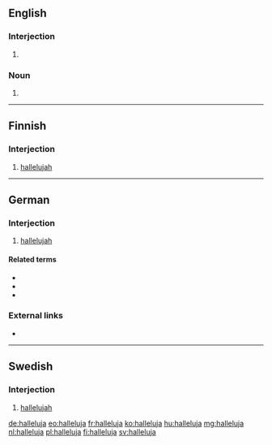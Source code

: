 {{also|Halleluja}}
==English==

===Interjection===
{{en-interj}}

# {{alternative spelling of|hallelujah|lang=en}}

===Noun===
{{en-noun}}

# {{alternative spelling of|hallelujah|lang=en}}

----

==Finnish==

===Interjection===
{{fi-int}}

# [[hallelujah]]

----

==German==

===Interjection===
{{head|de|interjection}}

# [[hallelujah]]

====Related terms====
* {{l|de|Alleluja}}
* {{l|de|Halleluja}}
* {{l|de|Hallelujah}}

===External links===
* {{R:Duden}}

----

==Swedish==

===Interjection===
{{head|sv|interjection}}

# [[hallelujah]]

[[de:halleluja]]
[[eo:halleluja]]
[[fr:halleluja]]
[[ko:halleluja]]
[[hu:halleluja]]
[[mg:halleluja]]
[[nl:halleluja]]
[[pl:halleluja]]
[[fi:halleluja]]
[[sv:halleluja]]